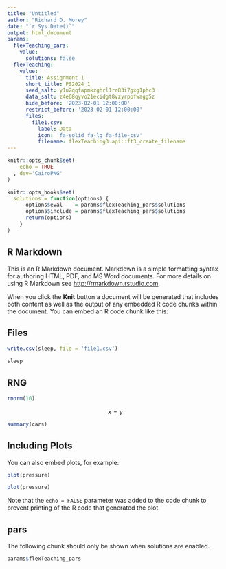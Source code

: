 ```yaml
---
title: "Untitled"
author: "Richard D. Morey"
date: "`r Sys.Date()`"
output: html_document
params:
  flexTeaching_pars:
    value:
      solutions: false  
  flexTeaching:
    value:
      title: Assignment 1
      short_title: PS2024_1
      seed_salt: y1u2qqfapmkzghrl1rr83i7gxg1phc3
      data_salt: z4e68qyvo21ecidgt8vzyrppfwagg5z
      hide_before: '2023-02-01 12:00:00'
      restrict_before: '2023-02-01 12:00:00'
      files:
        file1.csv:
          label: Data
          icon: 'fa-solid fa-lg fa-file-csv'
          filename: flexTeaching3.api::ft3_create_filename
---
```


```r
knitr::opts_chunk$set(
    echo = TRUE
  , dev='CairoPNG'
)

knitr::opts_hooks$set(
  solutions = function(options) {
      options$eval    = params$flexTeaching_pars$solutions
      options$include = params$flexTeaching_pars$solutions
      return(options)
    }
)
```

## R Markdown

This is an R Markdown document. Markdown is a simple formatting syntax for authoring HTML, PDF, and MS Word documents. For more details on using R Markdown see <http://rmarkdown.rstudio.com>.

When you click the **Knit** button a document will be generated that includes both content as well as the output of any embedded R code chunks within the document. You can embed an R code chunk like this:

## Files

```r
write.csv(sleep, file = 'file1.csv')
```

```r
sleep
```


## RNG

```r
rnorm(10)
```


$$
  x = y
$$


```r
summary(cars)
```

## Including Plots

You can also embed plots, for example:

```r
plot(pressure)
```

```r
plot(pressure)
```

Note that the `echo = FALSE` parameter was added to the code chunk to prevent printing of the R code that generated the plot.


## pars

The following chunk should only be shown when solutions are enabled.

```r
params$flexTeaching_pars
```



